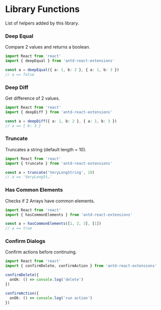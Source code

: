 
<Meta title="Library Functions" />

# Library Functions

List of helpers added by this library.

### Deep Equal

Compare 2 values and returns a boolean.

```ts
import React from 'react'
import { deepEqual } from 'antd-react-extensions'

const a = deepEqual({ a: 1, b: 2 }, { a: 1, b: 3 })
// a == false
```

### Deep Diff

Get difference of 2 values.

```ts
import React from 'react'
import { deepDiff } from 'antd-react-extensions'

const a = deepDiff({ a: 1, b: 2 }, { a: 1, b: 3 })
// a == { b: 3 }
```

### Truncate

Truncates a string (default length = 10).

```ts
import React from 'react'
import { truncate } from 'antd-react-extensions'

const a = truncate('VeryLongString', 10)
// a == 'VeryLongSt…'
```

### Has Common Elements

Checks if 2 Arrays have common elements.

```ts
import React from 'react'
import { hasCommonElements } from 'antd-react-extensions'

const a = hasCommonElements([1, 2, 3], [1])
// a == true
```

### Confirm Dialogs

Confirm actions before continuing.

```ts
import React from 'react'
import { confirmDelete, confirmAction } from 'antd-react-extensions'

confirmDelete({
  onOk: () => console.log('delete')
})

confirmAction({
  onOk: () => console.log('run action')
})
```
